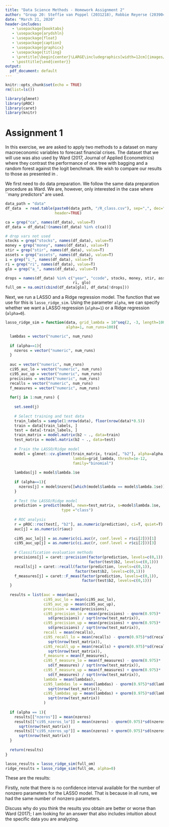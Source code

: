 ---
title: "Data Science Methods - Homework Assignment 2"
author: "Group 20: Steffie van Poppel (2031218), Robbie Reyerse (2039047), Mike Weltevrede (1257560)"
date: "March 21, 2020"
header-includes:
   - \usepackage{booktabs}
   - \usepackage{arydshln}
   - \usepackage{float}
   - \usepackage{caption}
   - \usepackage{graphicx}
   - \usepackage{titling}
   - \pretitle{\begin{center}\LARGE\includegraphics[width=12cm]{images/TiuLogo.eps}\\[\bigskipamount]}
   - \posttitle{\end{center}}
output:
  pdf_document: default
---

```{r setup, include=FALSE}
knitr::opts_chunk$set(echo = TRUE)
rm(list=ls())

library(glmnet)
library(pROC)
library(caret)
library(knitr)
```

# Assignment 1
In this exercise, we are asked to apply two methods to a dataset on many macroeconomic variables to forecast financial crises. The dataset that we will use was also used by Ward (2017, Journal of Applied Econometrics) where they contrast the performance of one tree with bagging and a random forest against the logit benchmark. We wish to compare our results to those as presented in \ref{tab:resultsward}.

\begin{table}[H]
\centering
\begin{tabular}{lccccccc}
\toprule
\multicolumn{1}{c}{} & \multicolumn{7}{c}{\textbf{Results}} \\
\cmidrule(l r){2-8} \\
\multicolumn{1}{c}{} & \multicolumn{3}{c}{\textbf{Restricted Selection}} & \multicolumn{1}{c}{} & \multicolumn{3}{c}{\textbf{Many Predictors}} \\
\cmidrule(l r){2-4} \cmidrule(l r){6-8} \\
\textbf{Model} & AUC & 95\%-CI & N &  & AUC & 95\%-CI & N \\
\cdashline{1-8} \\
Single Tree & 0.55 & [0.49,0.6] & 1816 &  & 0.63 & [0.56,0.69] & 1742 \\
Bagging & \textbf{ 0.77 } & [0.73,0.81] & 1816 &  & \textbf{ 0.87 } & [0.84,0.9] & 1742 \\
Random Forest & \textbf{ 0.79 } & [0.75,0.83] & 1816 &  & \textbf{ 0.88 }  & [0.86,0.91] & 1742 \\
\\
\multicolumn{1}{c}{} & \multicolumn{7}{c}{\textbf{Specification}} \\
\cmidrule(l r){2-8} \\
\multicolumn{1}{c}{} & \multicolumn{3}{c}{\textbf{Restricted Selection}} & \multicolumn{1}{c}{} & \multicolumn{3}{c}{\textbf{Many Predictors}} \\
\cmidrule(l r){2-4}  \cmidrule(l r){6-8} \\
\textbf{Parameter} & Single & Bagging & RF &  & Single & Bagging & RF \\
\cdashline{1-8} \\
B & 1 & 5000 & 5000 &  & 1 & 5000 & 5000 \\
$ J_{try} $ & 10 & 10 & 3 &  & 76 & 76 & 9 \\
$ J $ &  & 10 &  &  &  & 76 &  \\
\# of crises &  & 72 &  &  &  & 70 &  \\
\bottomrule
\end{tabular}
\caption{Results from Ward (2017).}
\label{tab:resultsward}
\end{table}

We first need to do data preparation. We follow the same data preparation procedure as Ward. We are, however, only interested in the case where ``many predictors" are used.

```{r}
data_path = "data"
df_data  = read.table(paste0(data_path, "/R_class.csv"), sep=",", dec=".",
                      header=TRUE)

ca = grep("ca", names(df_data), value=T)
df_data = df_data[!(names(df_data) %in% c(ca))]

# drop vars not used
stocks = grep("stocks", names(df_data), value=T)
money = grep("money", names(df_data), value=T)
stir = grep("stir", names(df_data), value=T)
assets = grep("assets", names(df_data), value=T)
i = grep("i_", names(df_data), value=T)
ri = grep("ri", names(df_data), value=T)
glo = grep("a_", names(df_data), value=T)

drops = names(df_data) %in% c("year", "ccode", stocks, money, stir, assets, i,
                              ri, glo)
full_om = na.omit(cbind(df_data[glo], df_data[!drops]))
```

Next, we run a LASSO and a Ridge regression model. The function that we use for this is `lasso_ridge_sim`. Using the parameter `alpha`, we can specify whether we want a LASSO regression (`alpha=1`) or a Ridge regression (`alpha=0`).

```{r}
lasso_ridge_sim = function(data, grid_lambda = 10^seq(2, -3, length=100),
                           alpha=1, num_runs=100){

  lambdas = vector("numeric", num_runs)
  
  if (alpha==1){
    nzeros = vector("numeric", num_runs)
  }
  
  auc = vector("numeric", num_runs)
  ci95_auc_lo = vector("numeric", num_runs)
  ci95_auc_up = vector("numeric", num_runs)
  precisions = vector("numeric", num_runs)
  recalls = vector("numeric", num_runs)
  f_measures = vector("numeric", num_runs)
  
  for(j in 1:num_runs) {
    
    set.seed(j)
    
    # Select training and test data
    train_labels = sample(1:nrow(data), floor(nrow(data)*0.5))
    train = data[train_labels, ]
    test = data[-train_labels, ]
    train_matrix = model.matrix(b2 ~ ., data=train)
    test_matrix = model.matrix(b2 ~ ., data=test)
    
    # Train the LASSO/Ridge model
    model = glmnet::cv.glmnet(train_matrix, train[, "b2"], alpha=alpha,
                              lambda=grid_lambda, thresh=1e-12,
                              family="binomial")
    
    lambdas[j] = model$lambda.1se
    
    if (alpha==1){
      nzeros[j] = model$nzero[[which(model$lambda == model$lambda.1se)]]
    }
    
    # Test the LASSO/Ridge model
    prediction = predict(model, newx=test_matrix, s=model$lambda.1se,
                         type ="class")
    
    # ROC analysis
    r = pROC::roc(test[, "b2"], as.numeric(prediction), ci=T, quiet=T)
    auc[j] = as.numeric(r$auc)
    
    ci95_auc_lo[j] = as.numeric(ci.auc(r, conf.level = r$ci[2]))[1]
    ci95_auc_up[j] = as.numeric(ci.auc(r, conf.level = r$ci[2]))[3]
    
    # Classification evaluation methods
    precisions[j] = caret::precision(factor(prediction, levels=c(0,1)),
                                     factor(test$b2, levels=c(0,1)))
    recalls[j] = caret::recall(factor(prediction, levels=c(0,1)),
                               factor(test$b2, levels=c(0,1)))
    f_measures[j] = caret::F_meas(factor(prediction, levels=c(0,1)),
                                  factor(test$b2, levels=c(0,1)))
  }
  
  results = list(auc = mean(auc),
                 ci95_auc_lo = mean(ci95_auc_lo),
                 ci95_auc_up = mean(ci95_auc_up),
                 precision = mean(precisions),
                 ci95_precision_lo = mean(precisions) - qnorm(0.975)*
                   sd(precisions) / sqrt(nrow(test_matrix)),
                 ci95_precision_up = mean(precisions) + qnorm(0.975)*
                   sd(precisions) / sqrt(nrow(test_matrix)),
                 recall = mean(recalls),
                 ci95_recall_lo = mean(recalls) - qnorm(0.975)*sd(recalls) / 
                   sqrt(nrow(test_matrix)),
                 ci95_recall_up = mean(recalls) + qnorm(0.975)*sd(recalls) /
                   sqrt(nrow(test_matrix)),
                 f_measure = mean(f_measures),
                 ci95_f_measure_lo = mean(f_measures) - qnorm(0.975)*
                   sd(f_measures) / sqrt(nrow(test_matrix)),
                 ci95_f_measure_up = mean(f_measures) + qnorm(0.975)*
                   sd(f_measures) / sqrt(nrow(test_matrix)),
                 lambda = mean(lambdas),
                 ci95_lambdas_lo = mean(lambdas) - qnorm(0.975)*sd(lambdas) /
                   sqrt(nrow(test_matrix)),
                 ci95_lambdas_up = mean(lambdas) + qnorm(0.975)*sd(lambdas) /
                   sqrt(nrow(test_matrix))
                 )
  
  if (alpha == 1){
    results[["nzeros"]] = mean(nzeros)
    results[["ci95_nzeros_lo"]] = mean(nzeros) - qnorm(0.975)*sd(nzeros) /
      sqrt(nrow(test_matrix))
    results[["ci95_nzeros_up"]] = mean(nzeros) + qnorm(0.975)*sd(nzeros) /
      sqrt(nrow(test_matrix))
  }
  
  return(results)
}

lasso_results = lasso_ridge_sim(full_om)
ridge_results = lasso_ridge_sim(full_om, alpha=0)
```

These are the results:

\begin{table}[H]
    \centering
    \begin{tabular}{lllll}
        \toprule
                              & \multicolumn{4}{c}{\textbf{Results}}                                            \\
                              \cmidrule(l r){2-5}                                                               \\
        \textbf{Model}        & AUC       & 95\% CI                    & MSE       & 95\% CI                    \\
        \cdashline{1-5}                                                                                         \\
        LASSO                 & 0.9896788 & [0.9841623, 0.9951954] & 19.46514  & [19.33736, 19.59292]           \\
        Ridge                 & 0.9911772 & [0.9850489, 0.9973056] & 20.33910  & [20.19396, 20.48425]           \\
                              &           &                            &           &                            \\
                              & \multicolumn{4}{c}{\textbf{Specification}}                                      \\
                              \cmidrule(l r){2-5}                                                               \\
        \textbf{Parameter}    & LASSO     & 95\% CI                    & Ridge     & 95\% CI                    \\
        \cdashline{1-5}                                                                                         \\
        $\lambda$             & 0.0404002 & [0.0400770, 0.04072332]    & 0.1147967 & [0.1134965, 0.11609682]    \\
        \# nonzero parameters & 2         & -                          & -         & -                          \\
        \bottomrule
    \end{tabular}
    \caption{Our results}
    \label{tab:ourresults}
\end{table}

Firstly, note that there is no confidence interval available for the number of nonzero parameters for the LASSO model. That is because in all runs, we had the same number of nonzero parameters.

Discuss why do you think the results you obtain are better or worse than Ward (2017); I am looking for an answer that also includes intuition about the specific data you are analyzing.
